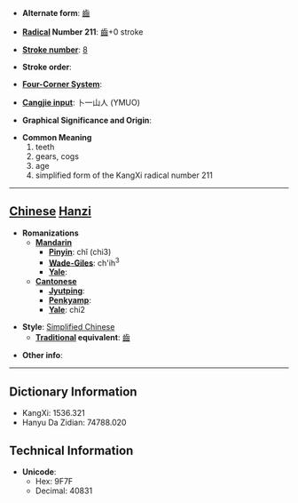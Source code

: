 * '''Alternate form''': [[齒]]

* '''[[Wiktionary:Chinese radical index| Radical]] Number 211''': [[Wiktionary:Chinese radical index 齒|齒]]+0 stroke

* '''[[Wiktionary:Chinese total strokes index|Stroke number]]''': [[Wiktionary:Chinese total strokes index 8|8]]

* '''Stroke order''': 

* '''[[Wiktionary:Chinese four corner index|Four-Corner System]]''': 

* '''[[Wiktionary:Chinese Cangjie index|Cangjie input]]''': 卜一山人 (YMUO)

* '''Graphical Significance and Origin''': 

* '''Common Meaning'''
*#teeth
*# gears, cogs
*# age
*# simplified form of the KangXi radical number 211


----

== [[Chinese]] [[Hanzi]] ==

* '''Romanizations'''
** '''[[Mandarin]]'''
*** '''[[Pinyin]]''': chǐ (chi3)
*** '''[[Wade-Giles]]''': ch'ih<sup>3</sup>
*** '''[[Yale]]''': 
** '''[[Cantonese]]'''
*** '''[[Jyutping]]''':
*** '''[[Penkyamp]]''': 
*** '''[[Yale]]''': chi2

* '''Style''': [[Simplified Chinese]] 
** '''[[Traditional Chinese|Traditional]] equivalent''': [[齒]]

* '''Other info''': 

----

== Dictionary Information ==

* KangXi: 1536.321
* Hanyu Da Zidian: 74788.020

== Technical Information ==

* '''Unicode''':
** Hex: 9F7F
** Decimal: 40831